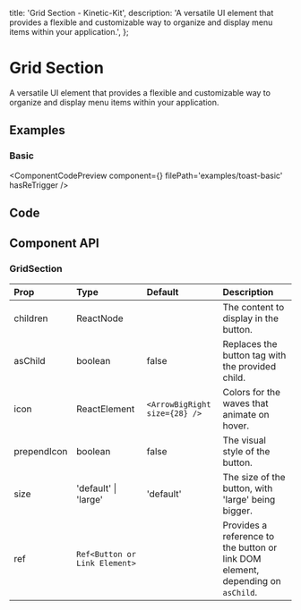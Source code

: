  title: 'Grid Section - Kinetic-Kit',
  description:
    'A versatile UI element that provides a flexible and customizable way to organize and display menu items within your application.',
};


# Grid Section

A versatile UI element that provides a flexible and customizable way to organize and display menu items within your application.

## Examples

### Basic

<ComponentCodePreview
  component={<ToastBasic />}
  filePath='examples/toast-basic'
  hasReTrigger
/>

## Code

<CodeBlock filePath='components/core/toast.tsx' />

## Component API

### GridSection

| Prop        | Type                          | Default                       | Description                                                                     |
| :---------- | :---------------------------- | :---------------------------- | :------------------------------------------------------------------------------ |
| children    | ReactNode                     |                               | The content to display in the button.                                           |
| asChild     | boolean                       | false                         | Replaces the button tag with the provided child.                                |
| icon        | ReactElement                  | `<ArrowBigRight size={28} />` | Colors for the waves that animate on hover.                                     |
| prependIcon | boolean                       | false                         | The visual style of the button.                                                 |
| size        | 'default' \| 'large'          | 'default'                     | The size of the button, with 'large' being bigger.                              |
| ref         | `Ref<Button or Link Element>` |                               | Provides a reference to the button or link DOM element, depending on `asChild`. |
